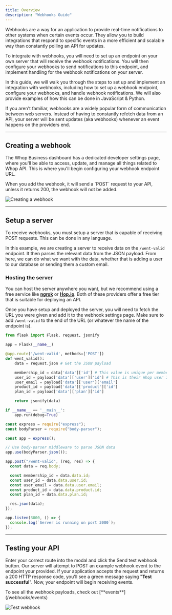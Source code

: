 ```yaml
---
title: Overview
description: "Webhooks Guide"
---
```


Webhooks are a way for an application to provide real-time notifications to other systems when certain events occur. They allow you to build integrations that respond to specific events in a more efficient and scalable way than constantly polling an API for updates.

To integrate with webhooks, you will need to set up an endpoint on your own server that will receive the webhook notifications. You will then configure your webhooks to send notifications to this endpoint, and implement handling for the webhook notifications on your server.

In this guide, we will walk you through the steps to set up and implement an integration with webhooks, including how to set up a webhook endpoint, configure your webhooks, and handle webhook notifications. We will also provide examples of how this can be done in JavaScript & Python.

If you aren't familiar, webhooks are a widely popular form of communication between web servers. Instead of having to constantly refetch data from an API, your server will be sent updates (aka webhooks) whenever an event happens on the providers end.

---

## Creating a webhook

The Whop Business dashboard has a dedicated developer settings page, where you'll be able to access, update, and manage all things related to Whop API. This is where you'll begin configuring your webhook endpoint URL.

<Note>
  When you add the webhook, it will send a `POST` request to your API, unless it
  returns 200, the webhook will not be added.
</Note>

![Creating a webhook](https://i.imgur.com/zTRCHNC.gif)

---

## Setup a server

To receive webhooks, you must setup a server that is capable of receiving POST requests. This can be done in any language.

In this example, we are creating a server to receive data on the `/went-valid` endpoint. It then parses the relevant data from the JSON payload. From here, we can do what we want with the data, whether that is adding a user to our database or sending them a custom email.

### Hosting the server

You can host the server anywhere you want, but we recommend using a free service like [**ngrok**](https://ngrok.com/) or [**Hop.io**](https://hop.io/). Both of these providers offer a free tier that is suitable for deploying an API.

Once you have setup and deployed the server, you will need to fetch the URL you were given and add it to the webhook settings page. Make sure to add `/went-valid` to the end of the URL (or whatever the name of the endpoint is).

<CodeGroup>

```python Flask
from flask import Flask, request, jsonify

app = Flask(__name__)

@app.route('/went-valid', methods=['POST'])
def went_valid():
    data = request.json # Get the JSON payload

    membership_id = data['data']['id'] # This value is unique per membership
    user_id = payload['data']['user']['id'] # This is their Whop user ID
    user_email = payload['data']['user']['email']
    product_id = payload['data']['product']['id']
    plan_id = payload['data']['plan']['id']

    return jsonify(data)

if __name__ == '__main__':
    app.run(debug=True)
```

```javascript Express.js
const express = require("express");
const bodyParser = require("body-parser");

const app = express();

// Use body-parser middleware to parse JSON data
app.use(bodyParser.json());

app.post("/went-valid", (req, res) => {
  const data = req.body;

  const membership_id = data.data.id;
  const user_id = data.data.user.id;
  const user_email = data.data.user.email;
  const product_id = data.data.product.id;
  const plan_id = data.data.plan.id;

  res.json(data);
});

app.listen(3000, () => {
  console.log(`Server is running on port 3000`);
});
```

</CodeGroup>

---

## Testing your API

Enter your correct route into the modal and click the Send test webhook button. Our server will attempt to POST an example webhook event to the endpoint your provided. If your application accepts the request and returns a 200 HTTP response code, you'll see a green message saying "**Test successful**". Now, your endpoint will begin receiving events.

<Note>
  To see all the webhook payloads, check out [**events**](/webhooks/events)
</Note>

![Test webhook](https://dev-docs-weld.vercel.app/TestWebhook.gif)
